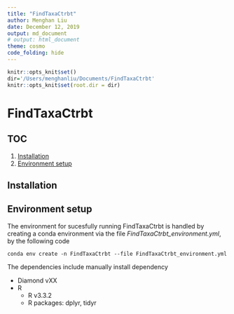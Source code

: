 ```yaml
---
title: "FindTaxaCtrbt"
author: Menghan Liu
date: December 12, 2019
output: md_document
# output: html_document
theme: cosmo
code_folding: hide
---
```



```r
knitr::opts_knit$set()
dir='/Users/menghanliu/Documents/FindTaxaCtrbt'
knitr::opts_knit$set(root.dir = dir)
```

# FindTaxaCtrbt

## TOC 

1. [Installation](#installation)
2. [Environment setup](#environment_setup)


## Installation {#installation}

## Environment setup {#environment_setup}

The environment for sucesfully running FindTaxaCtrbt is handled by creating a conda environment via the file *FindTaxaCtrbt_environment.yml*, by the following code


```
conda env create -n FindTaxaCtrbt --file FindTaxaCtrbt_environment.yml
```


The dependencies include manually install dependency

- Diamond vXX
- R 
   *  R v3.3.2
   *  R packages: dplyr, tidyr
  
  
  



